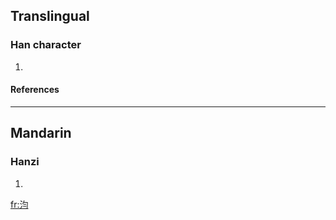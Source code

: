 ==Translingual==
===Han character===
{{Han char|rn=85|rad=水|as=04|sn=7|four=|canj=水心戈一 (EPIM), 水心一一 (EPMM)}}
# {{defn|Han|sort=水04}}
====References====
{{Han ref|kx=0607.160|dkj=17158|dj=1001.030|hdz=31570.060|uh=6C6E|ud=27758}}

----
==Mandarin==
===Hanzi===
{{cmn-hanzi|pin=[[jūn]] (jun1)|wg=chün<sup>1</sup>}}
# {{defn|Mandarin}}

[[fr:汮]]